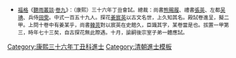 {{Navbox
|name = 康熙三十六年丁丑科殿試金榜
|title = 康熙三十六年（[[1697年]]）丁丑科殿試金榜
|titlestyle = background-color:#FFD700;
|image =
|style = width:100%;text-align:center; 
|groupstyle = text-align:center; background-color:#FFD700;
|liststyle = text-align:center;
|state = {{{state<includeonly>|collapsed</includeonly>}}}
|group1 = 第一甲<br>賜進士及第<br>共3名
|list1 = '''[[李蟠|李　蟠]]''' - '''[[嚴虞惇]]''' - '''[[姜宸英]]'''

|group2 = 第二甲<br>賜進士出身<br>共40名
|list2 = [[汪士鋐]] - [[徐樹本]] - [[車鼎晉]] - [[朱良佐]] - [[陳萇|陳　萇]] - [[莊清度]] - [[朱扆|朱　扆]] - [[陳壯履]] - [[龔汝寬]] - [[李發枝]]<br>[[王誥|王　誥]] - [[桑格 (康熙進士)|桑　格]] - [[李繼修]] - [[王嗣衍]] - [[程本節]] - [[徐容|徐　容]] - [[李鳳翥]] - [[何斌臨]] - [[周彝|周　彝]] - [[田雲翼]]<br>[[陳至言]] - [[喬雲名]] - [[沈曾純]] - [[王一導]] - [[余正徤]] - [[徐發|徐　發]] - [[段曦|段　曦]] - [[查賚|查　賚]] - [[趙申季]] - [[翁大中]]<br>[[朱謨|朱　謨]] - [[何芬|何　芬]] - [[宋聚業]] - [[徐旭 (清朝)|徐　旭]] - [[許琳|許　琳]] - [[單疇書]] - [[趙宸黼]] - [[鄭駰|鄭　駰]] - [[彭兆逵]] - [[陳冕 (康熙進士)|陳　冕]]

|group3 = 第三甲<br>賜同進士出身<br>共107名
|list3 = [[朱啓昆]] - [[吳宗豐]] - [[易永元]] - [[鄒圖雲]] - [[康五瑞]] - [[張元臣]] - [[左有言]] - [[蕭名俊]] - [[查克建]] - [[吳文炎]]<br>[[阿爾賽 (康熙進士)|阿爾賽]] - [[王世興]] - [[屠程珠]] - [[孔尙先]] - [[周祚顯]] - [[張庚曜]] - [[李林 (康熙進士)|李　林]] - [[劉堂|劉　堂]] - [[孫振 (康熙進士)|孫　振]] - [[謝儼|謝　儼]]<br>[[甄昭|甄　昭]] - [[杜李|杜　李]] - [[李廷勳]] - [[張王典]] - [[王橒|王　橒]] - [[萬爲恪]] - [[曹家甲]] - [[王嶼孫]] - [[張仕渾]] - [[周景㞾]]<br>[[何貴蕃]] - [[馬龍■|馬龍{{僻字|■|左馬右某}}]] - [[蔡珽|蔡　珽]] - [[裘君弼]] - [[李恭 (康熙進士)|李　恭]] - [[馮千英]] - [[李周望]] - [[田光復]] - [[陳堯仁]] - [[劉岱年]]<br>[[陸韜|陸　韜]] - [[周國貺]] - [[常哥|常　哥]] - [[梁學源]] - [[陳文燦]] - [[馬象觀]] - [[潘明祚]] - [[陳一蜚]] - [[劉雲漢]] - [[劉時通]]<br>[[陳又良]] - [[張允浣]] - [[安于仁]] - [[鐵範金]] - [[郭于蕃]] - [[李而侗]] - [[李栻 (康熙進士)|李　栻]] - [[胡舜裔]] - [[李甡麟]] - [[李紹周]]<br>[[薛祖順]] - [[劉三異]] - [[任爾瓊]] - [[胡銓 (康熙進士)|胡　銓]] - [[喬于溱]] - [[楊瑛森]] - [[孫躍|孫　躍]] - [[兆瓍|兆　瓍]] - [[曹鼐 (康熙進士)|曹　鼐]] - [[高尙瑛]]<br>[[錢士峯]] - [[阿進泰]] - [[福敏|傅　敏]] - [[薛堪|薛　堪]] - [[董哲|董　哲]] - [[汪培祖]] - [[李紹芳]] - [[趙倓|趙　倓]] - [[蘇銘|蘇　銘]] - [[魏重輪]]<br>[[尹烈|尹　烈]] - [[王焯|王　焯]] - [[樂玉聲]] - [[王如岳]] - [[施雲翔]] - [[張起鶴]] - [[薛善士]] - [[張省括]] - [[張懋德]] - [[宗孔範]]<br>[[宗孔授]] - [[成文運]] - [[李媺|李　媺]] - [[趙昌祚]] - [[李國鳳 (清朝)|李國鳳]] - [[趙暄|趙　暄]] - [[歐陽齊]] - [[李性悌]] - [[張樹侯]] - [[韓法祖]]<br>[[支邑|支　邑]] - [[李方熙]] - [[吳迪|吳　迪]] - [[張鼎梅]] - [[段舒|段　舒]] - [[衞伯龍]] - [[馬珽|馬　珽]]<span style="color: #FFFFFF;"> - －－－ - －－－ - －－－</span>
|belowstyle = text-align: center; background-color:#FFD700;
|below='''前一科：[[Template:康熙三十三年甲戌科殿試金榜|康熙三十三年甲戌科]]　'''·'''　後一科：[[Template:康熙三十九年庚辰科殿試金榜|康熙三十九年庚辰科]]'''<br>'''同科進士：[[Template:康熙三十六年丁丑科武殿試金榜|康熙三十六年丁丑武科]]'''
}}
[[Category:康熙三十六年丁丑科進士]]
<noinclude>
[[Category:康熙三十六年丁丑科進士| ]]
[[Category:清朝進士模板]]
*<small>[[福格]]《[[聽雨叢談]]·[[s:聽雨叢談/卷09|卷九]]》：（康熙）三十六年丁丑會試。總裁：尚書[[熊賜履]]、禮書[[張英]]、左都[[吴琠]]、兵侍[[田雯]]。中式一百五十九人。探花[[姜宸英]]以古文名世，上久知其名。殿試卷進呈，擬二甲。上問十卷中有姜某乎，尚書[[韓菼]]對以宸英在史館久，臣識其字，某卷當是也。拔置一甲第三，時年七十三矣，自古探花無此際遇。十月，諭嗣後宗室子弟一體應試。</small></noinclude>